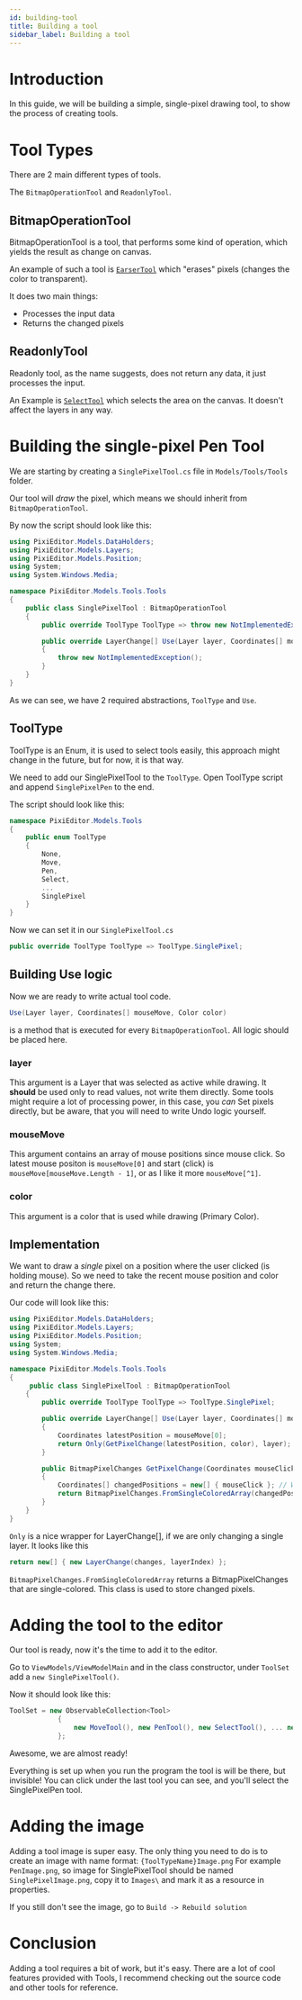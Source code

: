 ```yaml
---
id: building-tool
title: Building a tool
sidebar_label: Building a tool
---
```


# Introduction

In this guide, we will be building a simple, single-pixel drawing tool, to show the process of creating tools.

# Tool Types

There are 2 main different types of tools.

The `BitmapOperationTool` and `ReadonlyTool`.

## BitmapOperationTool

BitmapOperationTool is a tool, that performs some kind of operation, which yields the result as change on canvas.

An example of such a tool is [`EarserTool`](https://github.com/PixiEditor/PixiEditor/blob/master/PixiEditor/Models/Tools/Tools/EraserTool.cs) which "erases" pixels (changes the color to transparent).

It does two main things:

- Processes the input data
- Returns the changed pixels

## ReadonlyTool

Readonly tool, as the name suggests, does not return any data, it just processes the input.

An Example is [`SelectTool`](https://github.com/PixiEditor/PixiEditor/blob/master/PixiEditor/Models/Tools/Tools/SelectTool.cs) which selects the area on the canvas. It doesn't affect the layers in any way.


# Building the single-pixel Pen Tool

We are starting by creating a `SinglePixelTool.cs` file in `Models/Tools/Tools` folder.

Our tool will _draw_ the pixel, which means we should inherit from `BitmapOperationTool`.

By now the script should look like this:

```cs
using PixiEditor.Models.DataHolders;
using PixiEditor.Models.Layers;
using PixiEditor.Models.Position;
using System;
using System.Windows.Media;

namespace PixiEditor.Models.Tools.Tools
{
    public class SinglePixelTool : BitmapOperationTool
    {
        public override ToolType ToolType => throw new NotImplementedException();

        public override LayerChange[] Use(Layer layer, Coordinates[] mouseMove, Color color)
        {
            throw new NotImplementedException();
        }
    }
}
```

As we can see, we have 2 required abstractions, `ToolType` and `Use`.

## ToolType

ToolType is an Enum, it is used to select tools easily, this approach might change in the future, but for now, it is that way.

We need to add our SinglePixelTool to the `ToolType`. Open ToolType script and append `SinglePixelPen` to the end.

The script should look like this:

```cs
namespace PixiEditor.Models.Tools
{
    public enum ToolType
    {
        None,
        Move,
        Pen,
        Select,
        ...
        SinglePixel
    }
}
```

Now we can set it in our `SinglePixelTool.cs`
```csharp 
public override ToolType ToolType => ToolType.SinglePixel; 
```

## Building Use logic

Now we are ready to write actual tool code.
```csharp
Use(Layer layer, Coordinates[] mouseMove, Color color)
```
is a method that is executed for every `BitmapOperationTool`. All logic should be placed here.

### layer

This argument is a Layer that was selected as active while drawing. It **should** be used only to read values, not write them directly. Some tools might require a lot of processing power, in this case, you _can_ Set pixels directly, but be aware, that you will need to write Undo logic yourself.

### mouseMove

This argument contains an array of mouse positions since mouse click. So latest mouse positon is `mouseMove[0]` and start (click) is `mouseMove[mouseMove.Length - 1]`, or as I like it more `mouseMove[^1]`.

### color

This argument is a color that is used while drawing (Primary Color).

## Implementation

We want to draw a _single_ pixel on a position where the user clicked (is holding mouse). So we need to take the recent mouse position and color and return the change there.

Our code will look like this:

```cs
using PixiEditor.Models.DataHolders;
using PixiEditor.Models.Layers;
using PixiEditor.Models.Position;
using System;
using System.Windows.Media;

namespace PixiEditor.Models.Tools.Tools
{
     public class SinglePixelTool : BitmapOperationTool
    {
        public override ToolType ToolType => ToolType.SinglePixel;

        public override LayerChange[] Use(Layer layer, Coordinates[] mouseMove, Color color)
        {
            Coordinates latestPosition = mouseMove[0];
            return Only(GetPixelChange(latestPosition, color), layer);
        }

        public BitmapPixelChanges GetPixelChange(Coordinates mouseClick, Color color)
        {
            Coordinates[] changedPositions = new[] { mouseClick }; // We need to return array, but changed pixel is only the mouseClick.
            return BitmapPixelChanges.FromSingleColoredArray(changedPositions, color);
        }
    }
}

```

`Only` is a nice wrapper for LayerChange[], if we are only changing a single layer. It looks like this
```csharp
return new[] { new LayerChange(changes, layerIndex) };
``` 

`BitmapPixelChanges.FromSingleColoredArray` returns a BitmapPixelChanges that are single-colored. This class is used to store changed pixels.

# Adding the tool to the editor

Our tool is ready, now it's the time to add it to the editor.

Go to `ViewModels/ViewModelMain` and in the class constructor, under `ToolSet` add a `new SinglePixelTool()`.

Now it should look like this: 

```csharp
ToolSet = new ObservableCollection<Tool>
            {
                new MoveTool(), new PenTool(), new SelectTool(), ... new SinglePixelTool()
            };
```

Awesome, we are almost ready!

Everything is set up when you run the program the tool is will be there, but invisible! You can click under the last tool you can see, and you'll select the SinglePixelPen tool.

# Adding the image

Adding a tool image is super easy. The only thing you need to do is to create an image with name format: `{ToolTypeName}Image.png` For example `PenImage.png`, so image for SinglePixelTool should be named `SinglePixelImage.png`, copy it to `Images\` and mark it as a resource in properties.

If you still don't see the image, go to `Build -> Rebuild solution`

# Conclusion

Adding a tool requires a bit of work, but it's easy. There are a lot of cool features provided with Tools, I recommend checking out the source code and other tools for reference.

